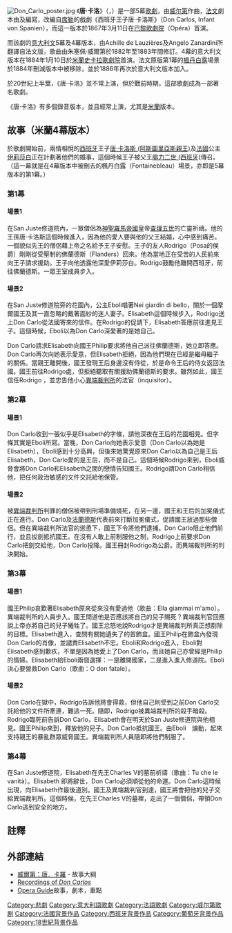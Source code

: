 [[File:Don_Carlo_poster.jpg|thumb]]
《'''唐·卡洛'''》（{{lang-es|''Don Carlos''}}，{{lang-it|''Don Carlo''}}）是一部5幕{{NoteTag|[[法文|法文]]原版為5幕，[[義大利文|義大利文]]版為5幕及4幕版本。}}[[歌劇|歌劇]]，由[[朱塞佩·威尔第|威尔第]]作曲，[[法文|法文]]劇本由{{le|Camille du Locle|Camille du Locle}}及{{le|Joseph Méry|Joseph Méry}}編寫，改編自[[弗里德里希·席勒|席勒]]的戲劇《西班牙王子唐·卡洛斯》（Don Carlos, Infant von Spanien），而這一版本於1867年3月11日在[[巴黎歌劇院|巴黎歌劇院]]（Opéra）首演。

而該劇的[[意大利文|意大利文]]5幕及4幕版本，由Achille de Lauzières及Angelo Zanardini所翻譯自法文版，歌曲由朱塞佩·威爾第於1882年至1883年間修訂。4幕的意大利文版本在1884年1月10日於[[米蘭|米蘭]][[史卡拉歌劇院|史卡拉歌劇院]]首演。法文原版第1幕的[[楓丹白露|楓丹白露]]場景於1884年刪減版本中被移除，並於1886年再次於意大利文版本加入。

於20世紀上半葉，《唐·卡洛》並不常上演，但於戰前時期，這部歌劇成為一部著名歌劇。

《唐·卡洛》有多個錄音版本，並且經常上演，尤其是[[米蘭|米蘭]]版本。

==故事（米蘭4幕版本）==
於歌劇開始前，兩情相悅的[[西班牙|西班牙]]王子[[唐·卡洛斯_(阿斯圖里亞斯親王)|唐·卡洛斯 (阿斯圖里亞斯親王)]]及[[法國|法國]]公主[[瓦盧瓦的伊莉莎白|伊莉莎白]]正在計劃著他們的婚事，這個時候王子被父王[[腓力二世_(西班牙)|腓力二世 (西班牙)]]傳召。（這一幕就是在4幕版本中被刪去的楓丹白露（Fontainebleau）場景，亦即是5幕版本的第1幕。）

===第1幕===
====場景1====
在San Juste修道院內，一眾僧侶為[[神聖羅馬帝國|神聖羅馬帝國]]皇帝[[查理五世_(神聖羅馬帝國)|查理五世]]的亡靈祈禱。他的王孫唐·卡洛斯這個時候進入，因為他的愛人要與他的父王結婚，心中感到痛苦。一個貌似先王的僧侶藉上帝之名給予王子安慰。王子的友人Rodrigo（Posa的侯爵）剛剛從受壓制的佛蘭德斯（Flanders）回來。他為當地正在受苦的人民前來向王子請求援助。王子向他透露他深愛伊莉莎白。Rodrigo鼓勵他離開西班牙，前往佛蘭德斯。一眾王室成員步入。

====場景2====
在San Juste修道院旁的花園內，公主Eboli唱著Nei giardin di bello，關於一個摩爾國王及其一直忽略的戴著面紗的迷人妻子。Elisabeth這個時候步入，Rodrigo送上Don Carlo從法國寄來的信件。在Rodrigo的促請下，Elisabeth答應前往進見王子。這個時候，Eboli以為Don Carlo深愛著的是她自己。

Don Carlo請求Elisabeth向國王Philip要求將他自己派往佛蘭德斯，她立即答應。Don Carlo再次向她表示愛意，但Elisabeth拒絕，因為他們現在已經是繼母繼子的關係。當親王離開後，國王發現王后身邊沒有侍從，於是命令王后的侍女返回法國。國王前往Rodrigo處，但拒絕聽取有關援助佛蘭德斯的要求。雖然如此，國王信任Rodrigo  ，並忠告他小心[[異端裁判所|異端裁判所]]的法官（inquisitor）。

===第2幕===
====場景1====
Don Carlo收到一張似乎是Elisabeth的字條，請他深夜在王后的花園相見。但字條其實是Eboli所寫。當晚，Don Carlo向她表示愛意（Don Carlo以為她是Elisabeth），Eboli感到十分高興，但後來她驚覺原來Don Carlo以為自己是王后Elisabeth，Don Carlo愛的是王后，而不是自己。這個時候Rodrigo來到，Eboli威脅會將Don Carlo和Elisabeth之間的戀情告知國王。Rodrigo請Don Carlo相信他，把任何政治敏感的文件交託給他保管。

====場景2====
被[[異端裁判所|異端裁判所]]判罪的僧侶被帶到刑場準備燒死，在另一邊，國王和王后的加冕儀式正在進行。Don Carlo及[[法蘭德斯|法蘭德斯]]代表前來打斷加冕儀式，促請國王放過那些僧侶。但在異端裁判所法官的慫恿下，國王下令將他們逮捕。Don Carlo阻止他們前行，並且拔劍抵抗國王。在沒有人敢上前制服他之制，Rodrigo上前要求Don Carlo把劍交給他，Don Carlo投降。國王冊封Rodrigo為公爵。而異端裁判所的判決開始。

===第3幕===
====場景1====
國王Philip哀歎著Elisabeth原來從來沒有愛過他（歌曲：Ella giammai m'amo）。異端裁判所的人員步入。國王問道他是否應該將自己的兒子賜死？異端裁判官回應說上帝亦將自己的兒子犧牲了。國王忿怒地說Rodrigo才是異端裁判所真正想剷除的目標。Elisabeth進入，查問有關她遺失了的首飾盒。國王Philip在飾盒內發現Don Carlo的肖像，並譴責Elisabeth不忠。Eboli和Rodrigo進入，Eboli對Elisabeth感到歉疚，不單是因為她愛上了Don Carlo，而且她自己亦曾經是Philip的情婦。Elisabeth給Eboli兩個選擇：一是離開國家，二是進入進入修道院。Eboli決心要營救Don Carlo（歌曲：O don fatale）。

====場景2====
Don Carlo在獄中，Rodrigo告訴他將會得救，但他自己則受到之前Don Carlo交託給他的文件所牽連，難逃一死。隨即，Rodrigo被異端裁判所的殺手暗殺。Rodrigo臨死前告訴Don Carlo，Elisabeth會在明天於San Juste修道院與他相見。國王Philip來到，釋放他的兒子。Don Carlo抵抗國王。由Eboli　煸動，起來支持親王的暴亂群眾威脅國王。異端裁判所人員隨即將他們制服了。

===第4幕===

在San Juste修道院，Elisabeth在先王Charles V的墓前祈禱（歌曲：Tu che le vanità）。Elisabeth  即將辭世，Don Carlo必須順從他的命運。Don Carlo這時候出現，向Elisabeth作最後道別。國王及異端裁判官到達，國王將會把他的兒子交給異端裁判所。這個時候，在先王Charles V的墓裡，走出了一個僧侶，帶領Don Carlo逃到安全的地方。

==註釋==
{{NoteFoot}}

==外部連結==
* [http://www.books.com.tw/exep/prod/cd/cl_composition.php?c_id=clf012128 威爾第：唐．卡羅]{{Wayback|url=http://www.books.com.tw/exep/prod/cd/cl_composition.php?c_id=clf012128 |date=20200509014832 }} - 故事大綱
* [http://www.operacast.com/doncarlos.htm Recordings of ''Don Carlos'']{{Wayback|url=http://www.operacast.com/doncarlos.htm |date=20090419133847 }}
* [https://web.archive.org/web/20070927200358/http://www.opera-guide.ch/opern_komponisten.php?uilang=en&first-letter=V Opera Guide]故事，劇本，重點

{{Verdi operas}}
{{Authority control}}
[[Category:悲劇|Category:悲劇]]
[[Category:意大利語歌劇|Category:意大利語歌劇]]
[[Category:法語歌劇|Category:法語歌劇]]
[[Category:威尔第歌剧|Category:威尔第歌剧]]
[[Category:法國背景作品|Category:法國背景作品]]
[[Category:西班牙背景作品|Category:西班牙背景作品]]
[[Category:葡萄牙背景作品|Category:葡萄牙背景作品]]
[[Category:18世紀背景作品|Category:18世紀背景作品]]